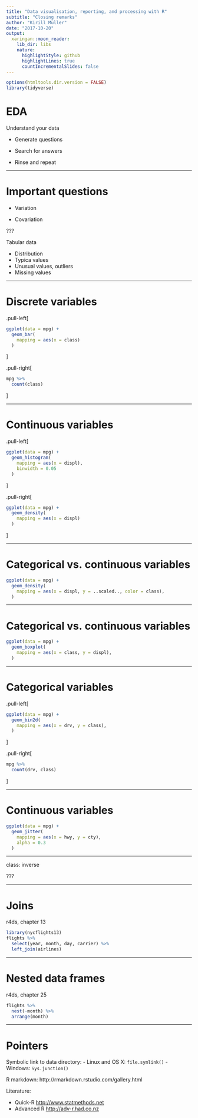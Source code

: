 ```yaml
---
title: "Data visualisation, reporting, and processing with R"
subtitle: "Closing remarks"
author: "Kirill Müller"
date: "2017-10-20"
output:
  xaringan::moon_reader:
    lib_dir: libs
    nature:
      highlightStyle: github
      highlightLines: true
      countIncrementalSlides: false
---
```


```r
options(htmltools.dir.version = FALSE)
library(tidyverse)
```

# EDA

Understand your data

- Generate questions

- Search for answers

- Rinse and repeat

---

# Important questions

- Variation

- Covariation

???

Tabular data

- Distribution
- Typica values
- Unusual values, outliers
- Missing values

---

# Discrete variables

.pull-left[
```r
ggplot(data = mpg) +
  geom_bar(
    mapping = aes(x = class)
  )
```
]

.pull-right[
```r
mpg %>% 
  count(class)
```
]

---

# Continuous variables

.pull-left[
```r
ggplot(data = mpg) +
  geom_histogram(
    mapping = aes(x = displ),
    binwidth = 0.05
  )
```
]

.pull-right[
```r
ggplot(data = mpg) +
  geom_density(
    mapping = aes(x = displ)
  )
```
]

---

# Categorical vs. continuous variables

```r
ggplot(data = mpg) +
  geom_density(
    mapping = aes(x = displ, y = ..scaled.., color = class),
  )
```

---

# Categorical vs. continuous variables

```r
ggplot(data = mpg) +
  geom_boxplot(
    mapping = aes(x = class, y = displ),
  )
```

---

# Categorical variables

.pull-left[
```r
ggplot(data = mpg) +
  geom_bin2d(
    mapping = aes(x = drv, y = class),
  )
```
]

.pull-right[
```r
mpg %>% 
  count(drv, class)
```
]

---

# Continuous variables

```r
ggplot(data = mpg) +
  geom_jitter(
    mapping = aes(x = hwy, y = cty),
    alpha = 0.3
  )
```

---

class: inverse

???

---

# Joins

r4ds, chapter 13

```r
library(nycflights13)
flights %>%
  select(year, month, day, carrier) %>%
  left_join(airlines)
```

---

# Nested data frames

r4ds, chapter 25

```r
flights %>%
  nest(-month) %>% 
  arrange(month)
```

---

# Pointers

Symbolic link to data directory:
- Linux and OS X: `file.symlink()`
- Windows: `Sys.junction()`

R markdown: http://rmarkdown.rstudio.com/gallery.html

Literature:

- Quick-R [http://www.statmethods.net](http://www.statmethods.net)
- Advanced R [http://adv-r.had.co.nz](http://adv-r.had.co.nz)
